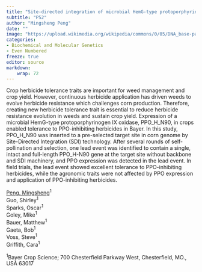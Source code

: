 ```yaml
---
title: "Site-directed integration of microbial HemG-type protoporphyrinogen IX oxidase (PPO) at a target site in corn genome creates tolerance to PPO-inhibiting herbicides"
subtitle: "P52"
author: "Mingsheng Peng"
date: ""
image: "https://upload.wikimedia.org/wikipedia/commons/0/05/DNA_base-pair_diagram.jpg"
categories: 
- Biochemical and Molecular Genetics
- Even Numbered
freeze: true
editor: source
markdown: 
    wrap: 72
---
```


Crop herbicide tolerance traits are important for weed management and crop yield. However, continuous herbicide application has driven weeds to evolve herbicide resistance which challenges corn production. Therefore, creating new herbicide tolerance trait is essential to reduce herbicide resistance evolution in weeds and sustain crop yield. Expression of a microbial HemG-type protoporphyrinogen IX oxidase, PPO_H_N90, in crops enabled tolerance to PPO-inhibiting herbicides in Bayer. In this study, PPO_H_N90 was inserted to a pre-selected target site in corn genome by Site-Directed Integration (SDI) technology. After several rounds of self-pollination and selection, one lead event was identified to contain a single, intact and full-length PPO_H-N90 gene at the target site without backbone and SDI machinery, and PPO expression was detected in the lead event. In field trials, the lead event showed excellent tolerance to PPO-inhibiting herbicides, while the agronomic traits were not affected by PPO expression and application of PPO-inhibiting herbicides.

<a href='mailto:mingsheng.peng@bayer.com'>Peng, Mingsheng</a><sup>1</sup><br>Guo, Shirley<sup>1</sup><br>Sparks, Oscar<sup>1</sup><br>Goley, Mike<sup>1</sup><br>Bauer, Matthew<sup>1</sup><br>Gaeta, Bob<sup>1</sup><br>Voss, Steve<sup>1</sup><br>Griffith, Cara<sup>1</sup><br>

<sup>1</sup>Bayer Crop Science; 700 Chesterfield Parkway West, Chesterfield, MO., USA 63017<br>